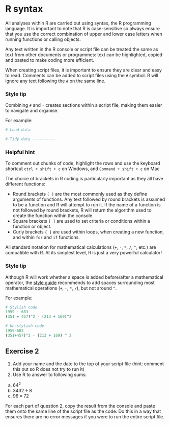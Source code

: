 # R syntax

All analyses within R are carried out using syntax, the R programming language. It is important to note that R is case-sensitive so always ensure that you use the correct combination of upper and lower case letters when running functions or calling objects.

Any text written in the R console or script file can be treated the same as text from other documents or programmes: text can be highlighted, copied and pasted to make coding more efficient. 

When creating script files, it is important to ensure they are clear and easy to read. Comments can be added to script files using the `#` symbol. R will ignore any text following the `#` on the same line. 

::: {.callout-tip}
### Style tip

Combining `#` and `-` creates sections within a script file, making them easier to navigate and organise. 

For example:

```r
# Load data ----------

# Tidy data ----------
```
:::

:::{.callout-note}
### Helpful hint

To comment out chunks of code, highlight the rows and use the keyboard shortcut `ctrl + shift + c` on Windows, and `Command + shift + c` on Mac
:::

The choice of brackets in R coding is particularly important as they all have different functions:

- Round brackets `( )` are the most commonly used as they define arguments of functions. Any text followed by round brackets is assumed to be a function and R will attempt to run it. If the name of a function is not followed by round brackets, R will return the algorithm used to create the function within the console. 
- Square brackets `[ ]` are used to set criteria or conditions within a function or object. 
- Curly brackets `{ }` are used within loops, when creating a new function, and within `for` and `if` functions. 

All standard notation for mathematical calculations (`+`, `-`, `*`, `/`, `^`, etc.) are compatible with R. At its simplest level, R is just a very powerful calculator!

::: {.callout-tip}
### Style tip

Although R will work whether a space is added before/after a mathematical operator, the [style guide](https://style.tidyverse.org/syntax.html) recommends to add spaces surrounding most mathematical operations (`+`, `-`, `*`, `/`), but not around `^`. 

For example:

```r
# Stylish code
1959 - 683
(351 + 457)^2 - (213 + 169)^2

# Un-stylish code
1959-683
(351+457)^2 - (213 + 169) ^ 2
```
:::


## Exercise 2

1.	Add your name and the date to the top of your script file (hint: comment this out so R does not try to run it)
2.	Use R to answer to following sums:
  a. $64^2$
  b. $3432 \div 8$
  c. $96 \times 72$
 
For each part of question 2, copy the result from the console and paste them onto the same line of the script file as the code. Do this in a way that ensures there are no error messages if you were to run the entire script file.